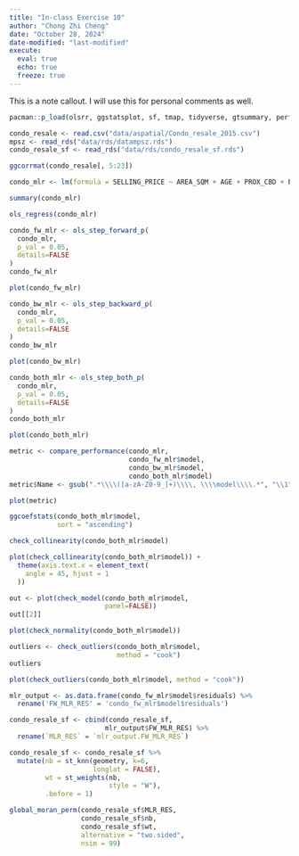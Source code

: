 ```yaml
---
title: "In-class Exercise 10"
author: "Chong Zhi Cheng"
date: "October 28, 2024"
date-modified: "last-modified"
execute:
  eval: true
  echo: true
  freeze: true
---
```


::: callout-note
This is a note callout. I will use this for personal comments as well.
:::

```r
pacman::p_load(olsrr, ggstatsplot, sf, tmap, tidyverse, gtsummary, performance, see, sfdep)
```

```r
condo_resale <- read.csv("data/aspatial/Condo_resale_2015.csv")
mpsz <- read_rds("data/rds/datampsz.rds")
condo_resale_sf <- read_rds("data/rds/condo_resale_sf.rds")
```

```r
ggcorrmat(condo_resale[, 5:23])
```

```r
condo_mlr <- lm(formula = SELLING_PRICE ~ AREA_SQM + AGE + PROX_CBD + PROX_CHILDCARE + PROX_ELDERLYCARE + PROX_URA_GROWTH_AREA + PROX_HAWKER_MARKET + PROX_KINDERGARTEN + PROX_MRT + PROX_PARK + PROX_PRIMARY_SCH + PROX_TOP_PRIMARY_SCH + PROX_SHOPPING_MALL + PROX_SUPERMARKET + PROX_BUS_STOP + NO_Of_UNITS + FAMILY_FRIENDLY + FREEHOLD + LEASEHOLD_99YR, data = condo_resale_sf )
```

```r
summary(condo_mlr)
```

```r
ols_regress(condo_mlr)
```

```r
condo_fw_mlr <- ols_step_forward_p(
  condo_mlr,
  p_val = 0.05,
  details=FALSE
)
condo_fw_mlr
```

```r
plot(condo_fw_mlr)
```

```r
condo_bw_mlr <- ols_step_backward_p(
  condo_mlr,
  p_val = 0.05,
  details=FALSE
)
condo_bw_mlr
```

```r
plot(condo_bw_mlr)
```

```r
condo_both_mlr <- ols_step_both_p(
  condo_mlr,
  p_val = 0.05,
  details=FALSE
)
condo_both_mlr
```

```r
plot(condo_both_mlr)
```

```r
metric <- compare_performance(condo_mlr,
                              condo_fw_mlr$model,
                              condo_bw_mlr$model,
                              condo_both_mlr$model)
metric$Name <- gsub(".*\\\\([a-zA-Z0-9_]+)\\\\, \\\\model\\\\.*", "\\1",metric$Name)
```

```r
plot(metric)
```

```r
ggcoefstats(condo_both_mlr$model,
            sort = "ascending")
```

```r
check_collinearity(condo_both_mlr$model)
```

```r
plot(check_collinearity(condo_both_mlr$model)) +
  theme(axis.text.x = element_text(
    angle = 45, hjust = 1
  ))
```

```r
out <- plot(check_model(condo_both_mlr$model,
                        panel=FALSE))
out[[2]]
```

```r
plot(check_normality(condo_both_mlr$model))
```

```r
outliers <- check_outliers(condo_both_mlr$model, 
                           method = "cook")
outliers
```

```r
plot(check_outliers(condo_both_mlr$model, method = "cook"))
```

```r
mlr_output <- as.data.frame(condo_fw_mlr$model$residuals) %>%
  rename('FW_MLR_RES' = 'condo_fw_mlr$model$residuals')


```

```r
condo_resale_sf <- cbind(condo_resale_sf, 
                        mlr_output$FW_MLR_RES) %>%
  rename(`MLR_RES` = `mlr_output.FW_MLR_RES`)

```

```r
condo_resale_sf <- condo_resale_sf %>%
  mutate(nb = st_knn(geometry, k=6,
                     longlat = FALSE),
         wt = st_weights(nb,
                         style = "W"),
         .before = 1)

```

```r
global_moran_perm(condo_resale_sf$MLR_RES, 
                  condo_resale_sf$nb, 
                  condo_resale_sf$wt, 
                  alternative = "two.sided", 
                  nsim = 99)

```
